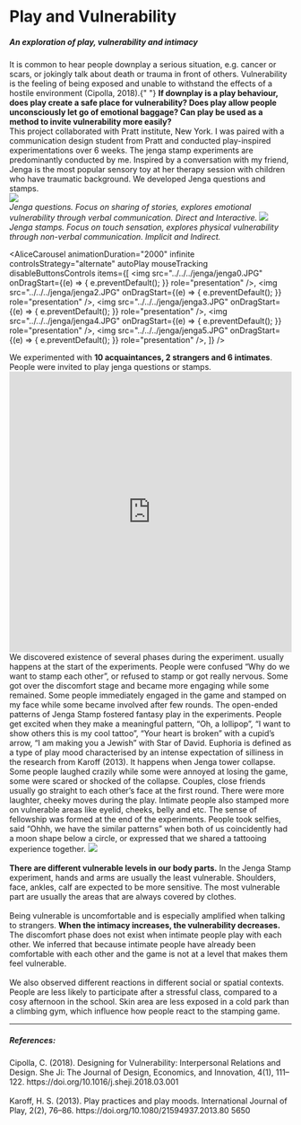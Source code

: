 
# Play and Vulnerability

<h5>An exploration of play, vulnerability and intimacy</h5>

<Gap margin={200} />
<Title>
  <h3>Introduction</h3>
</Title>
<Text>
  It is common to hear people downplay a serious situation, e.g. cancer or
  scars, or jokingly talk about death or trauma in front of others.
  Vulnerability is the feeling of being exposed and unable to withstand the
  effects of a hostile environment (Cipolla, 2018).{" "}
  <b>
    If downplay is a play behaviour, does play create a safe place for
    vulnerability? Does play allow people unconsciously let go of emotional
    baggage? Can play be used as a method to invite vulnerability more easily?
  </b>
  <br />
  This project collaborated with Pratt institute, New York. I was paired with a
  communication design student from Pratt and conducted play-inspired
  experimentations over 6 weeks. The jenga stamp experiments are predominantly
  conducted by me.
</Text>

<Title>
  <h3>Jenga Questions and Stamps</h3>
</Title>
<Text>
  Inspired by a conversation with my friend, Jenga is the most popular sensory
  toy at her therapy session with children who have traumatic background. We
  developed Jenga questions and stamps.
</Text>
<br />
<img src="../../../jenga/jenga-questions.jpg" />
<br />
<i>
  Jenga questions. Focus on sharing of stories, explores emotional vulnerability
  through verbal communication. Direct and Interactive.
</i>
<Gap margin={100} />
<img src="../../../jenga/jenga.png" />
<i>
  Jenga stamps. Focus on touch sensation, explores physical vulnerability
  through non-verbal communication. Implicit and Indirect.
</i>
<Gap margin={100} />

<AliceCarousel
  animationDuration="2000"
  infinite
  controlsStrategy="alternate"
  autoPlay
  mouseTracking
  disableButtonsControls
  items={[
    <img
      src="../../../jenga/jenga0.JPG"
      onDragStart={(e) => {
        e.preventDefault();
      }}
      role="presentation"
    />,
    <img
      src="../../../jenga/jenga2.JPG"
      onDragStart={(e) => {
        e.preventDefault();
      }}
      role="presentation"
    />,
    <img
      src="../../../jenga/jenga3.JPG"
      onDragStart={(e) => {
        e.preventDefault();
      }}
      role="presentation"
    />,
    <img
      src="../../../jenga/jenga4.JPG"
      onDragStart={(e) => {
        e.preventDefault();
      }}
      role="presentation"
    />,
    <img
      src="../../../jenga/jenga5.JPG"
      onDragStart={(e) => {
        e.preventDefault();
      }}
      role="presentation"
    />,
  ]}
/>
<Gap margin={100} />

<Title>
  <h3>Experiments</h3>
</Title>
<Text>
  We experimented with <b>10 acquaintances, 2 strangers and 6 intimates</b>.
  People were invited to play jenga questions or stamps.
</Text>

<iframe
  width="100%"
  height="500"
  src="https://www.youtube.com/embed/n2KP8_oxVfw"
  title="YouTube video player"
  frameborder="0"
  allow="accelerometer; autoplay; clipboard-write; encrypted-media; gyroscope; picture-in-picture; web-share"
  allowfullscreen
></iframe>

<Title>
  <h3>Insights</h3>
</Title>
We discovered existence of several phases during the experiment.

<Text title="Discomfort">
  <ImageText src="../../../jenga/discomfort.jpg">
    usually happens at the start of the experiments. People were confused “Why
    do we want to stamp each other”, or refused to stamp or got really nervous.
    Some got over the discomfort stage and became more engaging while some
    remained.
  </ImageText>
</Text>

<Text title="Engaging">
  <ImageText src="../../../jenga/engaging.jpg">
    Some people immediately engaged in the game and stamped on my face while
    some became involved after few rounds.
  </ImageText>
</Text>

<Text title="Fantasy Play">
  <ImageText src="../../../jenga/fantasy.jpg">
    The open-ended patterns of Jenga Stamp fostered fantasy play in the
    experiments. People get excited when they make a meaningful pattern, “Oh, a
    lollipop”, “I want to show others this is my cool tattoo”, “Your heart is
    broken” with a cupid’s arrow, “I am making you a Jewish” with Star of David.
  </ImageText>
</Text>

<Text title="Euphoria">
  <ImageText src="../../../jenga/euphoria.jpg">
    Euphoria is defined as a type of play mood characterised by an intense
    expectation of silliness in the research from Karoff (2013). It happens when
    Jenga tower collapse. Some people laughed crazily while some were annoyed at
    losing the game, some were scared or shocked of the collapse.
  </ImageText>
</Text>

<Text title="Intimacy">
  <ImageText src="../../../jenga/intimacy.jpg">
    Couples, close friends usually go straight to each other’s face at the first
    round. There were more laughter, cheeky moves during the play. Intimate
    people also stamped more on vulnerable areas like eyelid, cheeks, belly and
    etc.
  </ImageText>
</Text>

<Text title="Fellowship">
  <ImageText src="../../../jenga/fellowship.jpg">
    The sense of fellowship was formed at the end of the experiments. People
    took selfies, said “Ohhh, we have the similar patterns” when both of us
    coincidently had a moon shape below a circle, or expressed that we shared a
    tattooing experience together.
  </ImageText>
</Text>

<Text title="Vulnerability and Intimacy">
  <img src="../../../jenga/vulnerable-levels.png" />
  <br /> <br />
  <b> There are different vulnerable levels in our body parts.</b> In the Jenga
  Stamp experiment, hands and arms are usually the least vulnerable. Shoulders,
  face, ankles, calf are expected to be more sensitive. The most vulnerable part
  are usually the areas that are always covered by clothes. <br />
  <br />
  Being vulnerable is uncomfortable and is especially amplified when talking to
  strangers. <b>When the intimacy increases, the vulnerability decreases.</b>
  The discomfort phase does not exist when intimate people play with each other.
  We inferred that because intimate people have already been comfortable with each
  other and the game is not at a level that makes them feel vulnerable.
  <br /> <br />
  We also observed different reactions in different social or spatial contexts. People
  are less likely to participate after a stressful class, compared to a cosy afternoon
  in the school. Skin area are less exposed in a cold park than a climbing gym, which
  influence how people react to the stamping game.
</Text>

<Gap margin={400} />

<hr />

##### References:

<div>
  Cipolla, C. (2018). Designing for Vulnerability: Interpersonal Relations and
  Design. She Ji: The Journal of Design, Economics, and Innovation, 4(1),
  111–122. https://doi.org/10.1016/j.sheji.2018.03.001
</div>
<br />
<div>
  Karoff, H. S. (2013). Play practices and play moods. International Journal of
  Play, 2(2), 76–86. https://doi.org/10.1080/21594937.2013.80 5650
</div>
